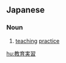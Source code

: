 ==Japanese==
{{ja-kanjitab|きょう|いく|じつ|しゅう|k3=じっ|yomi=o}}

===Noun===
{{ja-noun|きょういくじっしゅう}}

# [[teaching]] [[practice]]

[[hu:教育実習]]